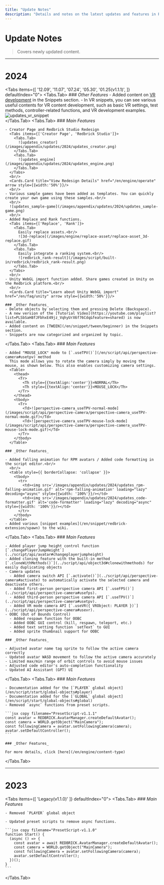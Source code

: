 ```yaml
---
title: "Update Notes"
description: "Details and notes on the latest updates and features in Redbrick Studio."
---
```


# Update Notes

> Covers newly updated content.

---

# 2024
<Tabs items={[
  '12.09',
  '11.07',
  '07.24',
  '05.30',
  '01.25(v1.1.1)',
]} defaultIndex="0">
  <Tabs.Tab>
    ### _Other Features_
    - Added content on [VR development](/en/snippet/vr/introduce) in the Snippets section.
    - In VR snippets, you can see various useful contents for VR content development, such as basic VR settings, test methods, controller-related functions, and VR development examples.
    <br/>
      ![updates_vr_snippet](/images/appendix/updates/2024/update_vr_snippet.png)
    <br/>
  </Tabs.Tab>
  <Tabs.Tab>
    ### _Main Features_

    - Creator Page and Redbrick Studio Redesign
      <Tabs items={['Creator Page', 'Redbrick Studio']}>
        <Tabs.Tab>
          ![updates_creator](/images/appendix/updates/2024/updates_creator.png)
        </Tabs.Tab>
        <Tabs.Tab>
          ![updates_engine](/images/appendix/updates/2024/updates_engine.png)
        </Tabs.Tab>
      </Tabs>
      <br/>
      <Cards.Card title="View Redesign Details" href="/en/engine/operate" arrow style={{width:'50%'}}/>
      <br/>
    - Various sample games have been added as templates. You can quickly create your own game using these samples.<br/>
      <br/>
      ![updates_sample-game](/images/appendix/updates/2024/updates_sample-game.png)
      <br/>
    - Added Replace and Rank functions.
      <Tabs items={['Replace', 'Rank']}>
        <Tabs.Tab>
          Easily replace assets.<br/>
          ![3d-replace](/images/engine/replace-asset/replace-asset_3d-replace.gif)
        </Tabs.Tab>
        <Tabs.Tab>
          Easily integrate a ranking system.<br/>
          ![redbrick_rank-result](/images/script/built-in/redbrick/redbrick_rank-result.png)
        </Tabs.Tab>
      </Tabs>
      <br/>
    - Unity WebGL import function added. Share games created in Unity on the Redbrick platform.<br/>
      <br/>
      <Cards.Card title="Learn about Unity WebGL import" href="/en/faq/unity" arrow style={{width:'50%'}}/>
      
    ### _Other Features_
    - Delete objects by selecting them and pressing Delete (Backspace).
    - A new version of the [Tutorial Video](https://youtube.com/playlist?list=PLSbSaH8fJFbhxE49jz_VqhyUrX6f76Cdq&feature=shared) is now available.
    - Added content on [TWEEN](/en/snippet/tween/beginner) in the Snippets section.
    - Snippets are now categorized and organized by topic.
  </Tabs.Tab>
  <Tabs.Tab>
    ### _Main Features_

    - Added "MOUSE_LOCK" mode to [`.useTPV()`](/en/script/api/perspective-camera#usetpv) method  
      This mode allows you to rotate the camera simply by moving the mouse, as shown below. This also enables customizing camera settings.
      <Table>
        <thead>
          <Tr>
            <Th style={{textAlign:'center'}}>NORMAL</Th>
            <Th style={{textAlign:'center'}}>MOUSE_LOCK</Th>
          </Tr>
        </thead>
        <tbody>
          <Tr>
            <Td>![perspective-camera_useTPV-normal-mode](/images/script/api/perspective-camera/perspective-camera_useTPV-normal-mode.gif)</Td>
            <Td>![perspective-camera_useTPV-mouse-lock-mode](/images/script/api/perspective-camera/perspective-camera_useTPV-mouse-lock-mode.gif)</Td>
          </Tr>
        </tbody>
      </Table>

    ### _Other Features_

    - Added falling animation for RPM avatars / Added code formatting in the script editor.<br/>
      <br/>
      <table style={{ borderCollapse: 'collapse' }}>
        <tbody>
          <tr>
            <td><img src='/images/appendix/updates/2024/updates_rpm-falling-animation.gif' alt='rpm-falling-animation' loading="lazy" decoding="async" style={{width: '100%'}}/></td>
            <td><img src='/images/appendix/updates/2024/updates_code-formatter.gif' alt='code-formatter' loading="lazy" decoding="async" style={{width: '100%'}}/></td>
          </tr>
        </tbody>
      </table>
    - Added various [snippet examples](/en/snippet/redbrick-extension/spawn) to the wiki.
  </Tabs.Tab>
  <Tabs.Tab>
    ### _Main Features_

    - Added player jump height control function [`.changePlayerJumpHeight`](../script/api/avatar#changeplayerjumpheight)
    - Added cloning feature with the built-in method [`.cloneWithMethods()`](../script/api/object3d#clonewithmethods) for easily duplicating objects
    - Camera updates
      - Added camera switch API [`.activate()`](../script/api/perspective-camera#activate) to automatically activate the selected camera and deactivate others.
      - Added first-person perspective camera API [`.useFPS()`](../script/api/perspective-camera#usefps).
      - Added third-person perspective camera API [`.useTPV()`](../script/api/perspective-camera#usetpv).
      - Added VR mode camera API [`.useVR({ VRObject: PLAYER })`](../script/api/perspective-camera#usevr).
    - OOBC (Out of Bounds Control)
      - Added respawn function for OOBC
      - Added OOBC GUI control (kill, respawn, teleport, etc.)
      - Added text setting function `setText` to GUI
      - Added sprite thumbnail support for OOBC

    ### _Other Features_

    - Adjusted avatar name tag sprite to follow the active camera correctly
    - Updated avatar WASD movement to follow the active camera accurately
    - Limited max/min range of orbit controls to avoid mouse issues
    - Adjusted code editor's auto-completion functionality
    - Updated AI Assistant (GPT) UI
  </Tabs.Tab>
  <Tabs.Tab>
    ### _Main Features_

    - Documentation added for the [`PLAYER` global object](/en/script/start/global-objects#player)
    - Documentation added for the [`GLOBAL` global object](/en/script/start/global-objects#global)
    - Removed `async` functions from preset scripts.

    ```jsx copy filename="PresetScript-v1.1.1"
    const avatar = REDBRICK.AvatarManager.createDefaultAvatar();
    const camera = WORLD.getObject("MainCamera");
    const followingCamera = avatar.setFollowingCamera(camera);
    avatar.setDefaultController();
    ```

    ### _Other Features_

    For more details, click [here](/en/engine/content-type)
  </Tabs.Tab>
</Tabs>

---

# 2023

<Tabs items={[ 'Legacy(v1.1.0)' ]} defaultIndex="0">
  <Tabs.Tab>
    ### _Main Features_

    - Removed `PLAYER` global object

    - Updated preset scripts to remove async functions.

    ```jsx copy filename="PresetScript-v1.1.0"
    function Start() {
      (async () => {
        const avatar = await REDBRICK.AvatarManager.createDefaultAvatar();
        const camera = WORLD.getObject("MainCamera");
        const followingCamera = avatar.setFollowingCamera(camera);
        avatar.setDefaultController();
      })();
    }
    ```
  </Tabs.Tab>
</Tabs>
